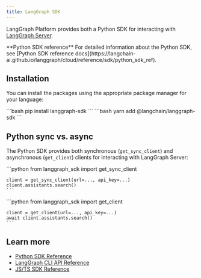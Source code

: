 ```yaml
---
title: LangGraph SDK
---
```


LangGraph Platform provides both a Python SDK for interacting with [LangGraph Server](langgraph_server).

<Tip>
  **Python SDK reference**
  For detailed information about the Python SDK, see [Python SDK reference docs](https://langchain-ai.github.io/langgraph/cloud/reference/sdk/python_sdk_ref).
</Tip>

## Installation

You can install the packages using the appropriate package manager for your language:

<Tabs>
  <Tab title="Python">
    ```bash
    pip install langgraph-sdk
    ```
  </Tab>
  <Tab title="JS">
    ```bash
    yarn add @langchain/langgraph-sdk
    ```
  </Tab>
</Tabs>

## Python sync vs. async

The Python SDK provides both synchronous (`get_sync_client`) and asynchronous (`get_client`) clients for interacting with LangGraph Server:

<Tabs>
  <Tab title="Sync">
    ```python
    from langgraph_sdk import get_sync_client
    
    client = get_sync_client(url=..., api_key=...)
    client.assistants.search()
    ```
  </Tab>
  <Tab title="Async">
    ```python
    from langgraph_sdk import get_client
    
    client = get_client(url=..., api_key=...)
    await client.assistants.search()
    ```
  </Tab>
</Tabs>

## Learn more

* [Python SDK Reference](https://langchain-ai.github.io/langgraph/cloud/reference/sdk/python_sdk_ref)
* [LangGraph CLI API Reference](https://langchain-ai.github.io/langgraph/cloud/reference/cli/)
* [JS/TS SDK Reference](https://langchain-ai.github.io/langgraph/cloud/reference/sdk/js_ts_sdk_ref/)
